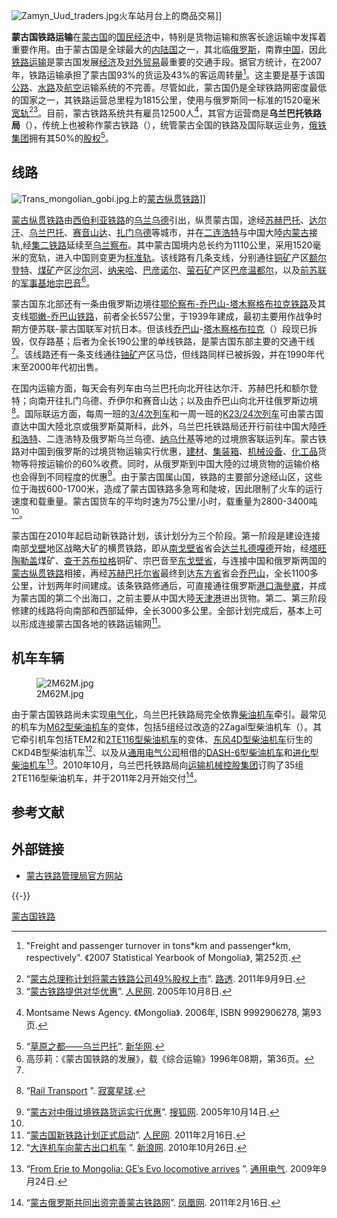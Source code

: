 [[File:Zamyn_Uud_traders.jpg|thumb]]火车站月台上的商品交易]]

'''蒙古国铁路运输'''在[[蒙古国|蒙古国]]的[[国民经济|国民经济]]中，特别是货物运输和旅客长途运输中发挥着重要作用。由于蒙古国是全球最大的[[内陆国|内陆国]]之一，其北临[[俄罗斯|俄罗斯]]，南靠[[中国|中国]]，因此[[铁路运输|铁路运输]]是蒙古国发展[[经济|经济]]及[[对外贸易|对外贸易]]最重要的交通手段。据官方统计，在2007年，铁路运输承担了蒙古国93%的货运及43%的客运周转量<ref>{{en}}"Freight and passenger turnover in tons*km and passenger*km, respectively". 《2007 Statistical Yearbook of Mongolia》, 第252页.</ref>。这主要是基于该国[[公路|公路]]、[[航运|水路]]及[[航空|航空]]运输系统的不完善。尽管如此，蒙古国仍是全球铁路网密度最低的国家之一，其铁路运营总里程为1815公里，使用与俄罗斯同一标准的1520毫米[[宽轨|宽轨]]<ref>“[http://cn.reuters.com/article/CNIntlBizNews/idCNCHINA-4894320110909 蒙古总理称计划将蒙古铁路公司49%股权上市]”. [[路透通讯社|路透]]. 2011年9月9日.</ref><ref>“[http://www.people.com.cn/GB/paper39/15868/1402993.html 蒙古铁路提供对华优惠]”. [[人民网|人民网]]. 2005年10月8日.</ref>。目前，蒙古铁路系统共有雇员12500人<ref>{{en}}Montsame News Agency. 《Mongolia》. 2006年, ISBN 9992906278, 第93页.</ref>，其官方运营商是'''乌兰巴托铁路局'''（{{lang-mn|Улаанбаатар төмөр зам, UBTZ}}），传统上也被称作蒙古铁路（{{lang-mn|Монголын төмөр зам, MTZ}}），统管蒙古全国的铁路及国际联运业务，[[俄铁集团|俄铁集团]]拥有其50%的[[股权|股权]]<ref>“[http://news.xinhuanet.com/ziliao/2003-05/22/content_882065.htm 草原之都——乌兰巴托]”. [[新华网|新华网]].</ref>。

== 线路 ==
[[File:Trans_mongolian_gobi.jpg|thumb]]上的[[蒙古纵贯铁路|蒙古纵贯铁路]]]]

[[蒙古纵贯铁路|蒙古纵贯铁路]]由[[西伯利亚铁路|西伯利亚铁路]]的[[乌兰乌德|乌兰乌德]]引出，纵贯蒙古国，途经[[苏赫巴托|苏赫巴托]]、[[达尔汗|达尔汗]]、[[乌兰巴托|乌兰巴托]]、[[赛音山达|赛音山达]]、[[扎门乌德|扎门乌德]]等城市，并在[[二连浩特|二连浩特]]与中国大陸[[内蒙古|内蒙古]]接轨,经[[集二铁路|集二铁路]]延续至[[乌兰察布|乌兰察布]]。其中蒙古国境内总长约为1110公里，采用1520毫米的宽轨，进入中国则变更为[[标准轨|标准轨]]。该线路有几条支线，分别通往[[铜矿|铜矿]]产区[[额尔登特|额尔登特]]、[[煤矿|煤矿]]产区[[沙尔河|沙尔河]]、[[纳来哈|纳来哈]]、[[巴彦诺尔|巴彦诺尔]]、[[萤石|萤石矿]]产区[[巴彦温都尔|巴彦温都尔]]，以及[[前苏联|前苏联]]的[[军事基地|军事基地]][[宗巴音|宗巴音]]<ref name="book">高莎莉：《蒙古国铁路的发展》，载《综合运输》1996年08期，第36页。</ref>。

蒙古国东北部还有一条由俄罗斯边境往[[鄂伦察布-乔巴山-塔木察格布拉克铁路|鄂伦察布-乔巴山-塔木察格布拉克铁路]]及其支线[[鄂嫩-乔巴山铁路|鄂嫩-乔巴山铁路]]，前者全长557公里，于1939年建成，最初主要用作战争时期方便苏联-蒙古国联军对抗日本。但该线[[乔巴山|乔巴山]]-[[塔木察格布拉克|塔木察格布拉克]]（{{lang-mn|Тамсагбулагийг}}）段现已拆毁，仅存路基；后者为全长190公里的单线铁路，是蒙古国东部主要的交通干线<ref name="book"/>。该线路还有一条支线通往[[铀|铀矿]]产区马岱，但线路同样已被拆毁，并在1990年代末至2000年代初出售。

在国内运输方面，每天会有列车由乌兰巴托向北开往达尔汗、苏赫巴托和额尔登特；向南开往扎门乌德、乔伊尔和赛音山达；以及由乔巴山向北开往俄罗斯边境<ref>{{en}}“[http://www.lonelyplanet.com/mongolia/transport/getting-around#183568 Rail Transport] {{webarchive|url=https://web.archive.org/web/20120119052755/http://www.lonelyplanet.com/mongolia/transport/getting-around |date=2012-01-19 }}”. [[寂寞星球|寂寞星球]].</ref>。国际联运方面，每周一班的[[3/4次列车|3/4次列车]]和一周一班的[[K23/24次列车|K23/24次列车]]可由蒙古国直达中国大陸北京或俄罗斯莫斯科，此外，乌兰巴托铁路局还开行前往中国大陸[[呼和浩特|呼和浩特]]、二连浩特及俄罗斯乌兰乌德、[[纳乌什基|纳乌什基]]等地的过境旅客联运列车。蒙古铁路对中国到俄罗斯的过境货物运输实行优惠，[[建材|建材]]、[[集装箱|集装箱]]、[[机械|机械设备]]、[[化工|化工品]]货物等将按运输价的60%收费。同时，从俄罗斯到中国大陸的过境货物的运输价格也会得到不同程度的优惠<ref>“[http://business.sohu.com/20051014/n240541278.shtml 蒙古对中俄过境铁路货运实行优惠]”. [[搜狐网|搜狐网]]. 2005年10月14日.</ref>。由于蒙古国属山国，铁路的主要部分途经山区，这些位于海拔600-1700米，造成了蒙古国铁路多急弯和陡坡，因此限制了火车的运行速度和载重量。蒙古国货车的平均时速为75公里/小时，载重量为2800-3400吨<ref name="book"/>。

蒙古国在2010年起启动新铁路计划，该计划分为三个阶段。第一阶段是建设连接南部[[戈壁|戈壁]]地区战略大矿的横贯铁路，即从[[南戈壁省|南戈壁省]]省会[[达兰扎德嘎德|达兰扎德嘎德]]开始，经[[塔旺陶勒盖|塔旺陶勒盖]]煤矿、[[查干苏布拉格|查干苏布拉格]]铜矿、宗巴音至[[东戈壁省|东戈壁省]]，与连接中国和俄罗斯两国的[[蒙古纵贯铁路|蒙古纵贯铁路]]相接，再经[[苏赫巴托尔省|苏赫巴托尔省]]最终到达[[东方省|东方省]]省会[[乔巴山|乔巴山]]，全长1100多公里，计划两年时间建成。该条铁路修通后，可直接通往俄罗斯[[港口|港口]][[海參崴|海參崴]]，并成为蒙古国的第二个出海口，之前主要从中国大陸[[天津港|天津港]]进出货物。第二、第三阶段修建的线路将向南部和西部延伸，全长3000多公里。全部计划完成后，基本上可以形成连接蒙古国各地的铁路运输网<ref>“[http://world.people.com.cn/GB/57507/12739554.html 蒙古国新铁路计划正式启动]”. [[人民网|人民网]]. 2011年2月16日.</ref>。

== 机车车辆 ==
[[File:2M62M.jpg|thumb]]

由于蒙古国铁路尚未实现[[电气化|电气化]]，乌兰巴托铁路局完全依靠[[柴油机车|柴油机车]]牵引。最常见的机车为[[M62型柴油机车|M62型柴油机车]]的变体，包括5组经过改造的2Zagal型柴油机车（{{lang-mn|两匹白马}}）。其它牵引机车包括TEM2和[[2TE116型柴油机车|2TE116型柴油机车]]的变体、[[东风4D型柴油机车|东风4D型柴油机车]]衍生的CKD4B型柴油机车<ref>“[http://dalian.sina.com.cn/car/carhome/2010-10-26/132293916.html 大连机车向蒙古出口机车] {{Wayback|url=http://dalian.sina.com.cn/car/carhome/2010-10-26/132293916.html |date=20160304204118 }}”. [[新浪网|新浪网]]. 2010年10月26日.</ref>、以及从[[通用电气公司|通用电气公司]]租借的[[DASH-6型柴油机车|DASH-6型柴油机车]]和[[进化型柴油机车|进化型柴油机车]]<ref>{{en}}“[http://www.gereports.com/from-erie-to-mongolia-ges-evo-locomotive-arrives/ From Erie to Mongolia: GE’s Evo locomotive arrives] {{webarchive|url=https://web.archive.org/web/20101228154248/http://www.gereports.com/from-erie-to-mongolia-ges-evo-locomotive-arrives |date=2010-12-28 }}”. [[通用电气|通用电气]]. 2009年9月24日.</ref>。2010年10月，乌兰巴托铁路局向[[运输机械控股集团|运输机械控股集团]]订购了35组2TE116型柴油机车，并于2011年2月开始交付<ref>“[http://news.ifeng.com/world/detail_2011_02/16/4701161_0.shtml 蒙古俄罗斯共同出资完善蒙古铁路网]”. [[凤凰网|凤凰网]]. 2011年2月16日.</ref>。

== 参考文献 ==
{{Reflist|2}}

== 外部链接 ==
* [https://web.archive.org/web/20100925063358/http://www.railway.gov.mn/ 蒙古铁路管理局官方网站] {{mn icon}}

{{-}}
{{亚洲题目|铁路运输}}

[[Category:蒙古国铁路|]]